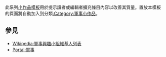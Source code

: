 <noinclude>{{template doc page viewed directly}}</noinclude>

此系列[[:Category:小作品模板|小作品模板]]用於提示讀者或編輯者擴充條目內容以改善其質量。置放本模板的頁面將自動加入到分類[[:Category:軍事小作品]]。

== 參見 ==
* [[Wikipedia:軍事興趣小組維基人列表]]
* [[Portal:軍事]]